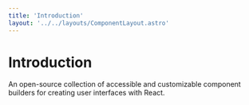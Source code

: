 ```yaml
---
title: 'Introduction'
layout: '../../layouts/ComponentLayout.astro'
---
```


# Introduction

An open-source collection of accessible and customizable component builders for creating user interfaces with React.

